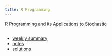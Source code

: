 ```yaml
---
title: R Programming
---
```


R Programming and its Applications to Stochastic

## 

* [weekly summary](./sum.qmd)
* [notes](https://igor-dimi.github.io/r-notes-ss24/)
* [solutions](https://igor-dimi.github.io/r-sol-ss24/)